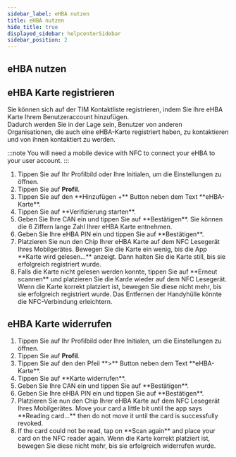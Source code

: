 ```yaml
---
sidebar_label: eHBA nutzen
title: eHBA nutzen
hide_title: true
displayed_sidebar: helpcenterSidebar
sidebar_position: 2
---
```



<div class="hero hero--primary">
  <div class="container">
    <h2 class="hero__title">eHBA nutzen</h2>
  </div>
</div>

## eHBA Karte registrieren

Sie können sich auf der TIM Kontaktliste registrieren, indem Sie Ihre eHBA Karte Ihrem Benutzeraccount hinzufügen.\
Dadurch werden Sie in der Lage sein, Benutzer von anderen Organisationen, die auch eine eHBA-Karte registriert haben, zu kontaktieren und von ihnen kontaktiert zu werden.  

:::note
You will need a mobile device with NFC to connect your eHBA to your user account.
:::

<Tabs>
  <TabItem value="mobil" label="Mobil">
  <ol>
    <li>Tippen Sie auf Ihr Profilbild oder Ihre Initialen, um die Einstellungen zu öffnen.</li>
    <li>Tippen Sie auf <b>Profil</b>.</li>
    <li>Tippen Sie auf den **Hinzufügen +** Button neben dem Text **eHBA-Karte**.</li>
    <li>Tippen Sie auf **Verifizierung starten**.</li>
    <li>Geben Sie Ihre CAN ein und tippen Sie auf **Bestätigen**. Sie können die 6 Ziffern lange Zahl Ihrer eHBA Karte entnehmen.</li>
    <li>Geben Sie Ihre eHBA PIN ein und tippen Sie auf **Bestätigen**.</li>
    <li>Platzieren Sie nun den Chip Ihrer eHBA Karte auf dem NFC Lesegerät Ihres Mobilgerätes. Bewegen Sie die Karte ein wenig, bis die App **Karte wird gelesen...** anzeigt. Dann halten Sie die Karte still, bis sie erfolgreich registriert wurde.</li>
    <li>Falls die Karte nicht gelesen werden konnte, tippen Sie auf **Erneut scannen** und platzieren Sie die Karde wieder auf dem NFC Lesegerät. Wenn die Karte korrekt platziert ist, bewegen Sie diese nicht mehr, bis sie erfolgreich registriert wurde. Das Entfernen der Handyhülle könnte die NFC-Verbindung erleichtern.</li>
  </ol>
  </TabItem>
</Tabs>

## eHBA Karte widerrufen

<Tabs>
  <TabItem value="mobile" label="Mobile">
  <ol>
    <li>Tippen Sie auf Ihr Profilbild oder Ihre Initialen, um die Einstellungen zu öffnen.</li>
    <li>Tippen Sie auf <b>Profil</b>.</li>
    <li>Tippen Sie auf den den Pfeil **>** Button neben dem Text **eHBA-Karte**.</li>
    <li>Tippen Sie auf **Karte widerrufen**.</li>
    <li>Geben Sie Ihre CAN ein und tippen Sie auf **Bestätigen**.</li>
    <li>Geben Sie Ihre eHBA PIN ein und tippen Sie auf **Bestätigen**.</li>
    <li>Platzieren Sie nun den Chip Ihrer eHBA Karte auf dem NFC Lesegerät Ihres Mobilgerätes. Move your card a little bit until the app says **Reading card...** then do not move it until the card is successfully revoked.</li>
    <li>If the card could not be read, tap on **Scan again** and place your card on the NFC reader again. Wenn die Karte korrekt platziert ist, bewegen Sie diese nicht mehr, bis sie erfolgreich widerrufen wurde.</li>
  </ol>
  </TabItem>
</Tabs>
